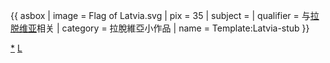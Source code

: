 {{ asbox
| image     = Flag of Latvia.svg
| pix       = 35
| subject   = 
| qualifier = 与[[拉脱维亚]]相关
| category  = 拉脫維亞小作品
| name = Template:Latvia-stub
}}<noinclude>
[[Category:拉脫維亞小作品|*]]
[[Category:歐洲小作品模板|L]]
</noinclude>